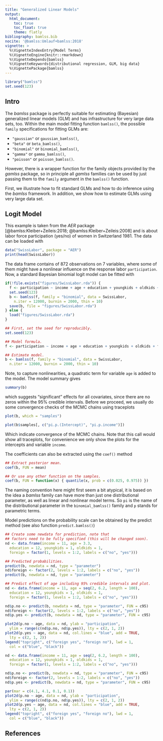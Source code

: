 ```yaml
---
title: "Generalized Linear Models"
output:
  html_document:
    toc: true
    toc_float: true
    theme: flatly
bibliography: bamlss.bib
nocite: '@bamlss:Umlauf+bamlss:2018'
vignette: >
  %\VignetteIndexEntry{Model Terms}
  %\VignetteEngine{knitr::rmarkdown}
  %\VignetteDepends{bamlss}
  %\VignetteKeywords{distributional regression, GLM, big data}
  %\VignettePackage{bamlss}
---
```


```r
library("bamlss")
set.seed(123)
```

## Intro

The _bamlss_ package is perfectly suitable for estimating (Bayesian) generalized linear 
models (GLM) and has infrastructure for very large data sets, too.  Within the main
model fitting function `bamlss()`, the possible `family` specifications for fitting GLMs
are:

* `"gaussian"` or `gaussian_bamlss()`,
* `"beta"` or `beta_bamlss()`,
* `"binomial"` or `binomial_bamlss()`,
* `"gamma"` or `gamma_bamlss()`,
* `"poisson"` or `poisson_bamlss()`.

However, there is a wrapper function for the family objects provided by the _gamlss_
package, so in principle all _gamlss_ families can be used by just passing them to the
`family` argument in the `bamlss()` function.

First, we illustrate 
how  to fit standard GLMs and how to do inference using the _bamlss_ framework.
In addition, we show how to estimate GLMs using very large data set.

## Logit Model

This example is taken from the _AER_ package [@bamlss:Kleiber+Zeileis:2018; @bamlss:Kleiber+Zeileis:2008] and is about labor force participation (yes/no) of women in Switzerland
1981. The data can be loaded with
```r
data("SwissLabor", package = "AER")
print(head(SwissLabor))
```
The data frame contains of 872 observations on 7 variables, where some of them might have
a nonlinear influence on the response labor `participation`. Now, a standard Bayesian 
binomial logit model can be fitted with
```r
if(!file.exists("figures/SwissLabor.rda")) {
  f <- participation ~ income + age + education + youngkids + oldkids + foreign + I(age^2)
  set.seed(123)
  b <- bamlss(f, family = "binomial", data = SwissLabor,
    n.iter = 12000, burnin = 2000, thin = 10)
  save(b, file = "figures/SwissLabor.rda")
} else {
  load("figures/SwissLabor.rda")
}
```
```r
## First, set the seed for reproducibly.
set.seed(123)

## Model formula.
f <- participation ~ income + age + education + youngkids + oldkids + foreign + I(age^2)

## Estimate model.
b <- bamlss(f, family = "binomial", data = SwissLabor,
  n.iter = 12000, burnin = 2000, thin = 10)
```
Note, to capture nonlinearities, a quadratic term for variable `age` is added to the model. The model summary gives
```r
summary(b)
```
which suggests "significant" effects for all covariates, since there are no zeros within
the 95% credible intervals. Before we proceed, we usually do some convergence checks of
the MCMC chains using traceplots
```r
plot(b, which = "samples")
```
```r
plot(b$samples[, c("pi.p.(Intercept)", "pi.p.income")])
```
Which indicate convergence of the MCMC chains. Note that this call would show all
traceplots, for convenience we only show the plots for the intercepts and variable `income`.

The coefficients can also be extracted using the `coef()` method
```r
## Extract posterior mean.
coef(b, FUN = mean)

## Or use any other function on the samples.
coef(b, FUN = function(x) { quantile(x, prob = c(0.025, 0.975)) })
```
The naming convention here might first seem a bit atypical, it is based on the idea a
_bamlss_ family can have more than just one distributional parameter, as well as linear
and nonlinear model terms. So `pi` is the name of the distributional parameter in the
`binomial_bamlss()` family and `p` stands for parametric terms.

Model predictions on the probability scale can be obtained by the predict method (see also
function `predict.bamlss()`)
```r
## Create some newdata for prediction, note that
## factors need to be fully specified (this will be changed soon).
nd <- data.frame(income = 11, age = 3.3,
  education = 12, youngkids = 1, oldkids = 1,
  foreign = factor(1, levels = 1:2, labels = c("no", "yes")))

## Predicted probabilities.
predict(b, newdata = nd, type = "parameter")
nd$foreign <- factor(2, levels = 1:2, labels = c("no", "yes"))
predict(b, newdata = nd, type = "parameter")
```
```r
## Predict effect of age including 95% credible intervals and plot.
nd <- data.frame(income = 11, age = seq(2, 6.2, length = 100),
  education = 12, youngkids = 1, oldkids = 1,
  foreign = factor(1, levels = 1:2, labels = c("no", "yes")))

nd$p.no <- predict(b, newdata = nd, type = "parameter", FUN = c95)
nd$foreign <- factor(2, levels = 1:2, labels = c("no", "yes"))
nd$p.yes <- predict(b, newdata = nd, type = "parameter", FUN = c95)

plot2d(p.no ~ age, data = nd, ylab = "participation",
  ylim = range(c(nd$p.no, nd$p.yes)), lty = c(2, 1, 2))
plot2d(p.yes ~ age, data = nd, col.lines = "blue", add = TRUE,
  lty = c(2, 1, 2))
legend("topright", c("foreign yes", "foreign no"), lwd = 1,
  col = c("blue", "black"))
```
```r
nd <- data.frame(income = 11, age = seq(2, 6.2, length = 100),
  education = 12, youngkids = 1, oldkids = 1,
  foreign = factor(1, levels = 1:2, labels = c("no", "yes")))

nd$p.no <- predict(b, newdata = nd, type = "parameter", FUN = c95)
nd$foreign <- factor(2, levels = 1:2, labels = c("no", "yes"))
nd$p.yes <- predict(b, newdata = nd, type = "parameter", FUN = c95)

par(mar = c(4.1, 4.1, 0.1, 0.1))
plot2d(p.no ~ age, data = nd, ylab = "participation",
  ylim = range(c(nd$p.no, nd$p.yes)), lty = c(2, 1, 2))
plot2d(p.yes ~ age, data = nd, col.lines = "blue", add = TRUE,
  lty = c(2, 1, 2))
legend("topright", c("foreign yes", "foreign no"), lwd = 1,
  col = c("blue", "black"))
```

## References

